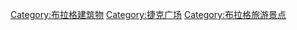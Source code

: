 {{Commonscat|Squares in Prague}}

[[Category:布拉格建筑物|Category:布拉格建筑物]]
[[Category:捷克广场|Category:捷克广场]]
[[Category:布拉格旅游景点|Category:布拉格旅游景点]]